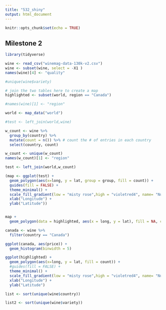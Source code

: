 ```yaml
---
title: "532_shiny"
output: html_document
---
```


```r
knitr::opts_chunk$set(echo = TRUE)
```

## Milestone 2

```r
library(tidyverse)
```

```r
wine <- read_csv("winemag-data-130k-v2.csv")
wine <- subset(wine, select = -X1 )
names(wine)[4] <- "quality"
```

```r
#unique(wine$variety)
```

```r
# join the two tables here to create a map 
highlighted <- subset(world, region == "Canada")

#names(wine)[1] <- "region"

world <- map_data("world")

#test <- left_join(world,wine)

w_count <- wine %>%
  group_by(country) %>% 
  mutate(count = n()) %>% # count the # of entries in each country
  select(country, count)

w_count <- unique(w_count)
names(w_count)[1] <- "region"

test <- left_join(world,w_count)
```

```r
(map <- ggplot(test) +
  geom_polygon(aes(x=long, y = lat, group = group, fill = count)) + 
  guides(fill = FALSE) + 
  theme_minimal() +
  scale_fill_gradient(low = "misty rose",high = "violetred4", name= "Numbers of \nEntries") + 
  xlab("Longitude") + 
  ylab("Latitude"))


map +
  geom_polygon(data = highlighted, aes(x = long, y = lat), fill = NA, colour = "black")
```

```r
canada <- wine %>% 
  filter(country == "Canada")

ggplot(canada, aes(price)) +
  geom_histogram(binwidth = 5)
```

```r
ggplot(highlighted) +
  geom_polygon(aes(x=long, y = lat, fill = count)) + 
  #guides(fill = FALSE) + 
  theme_minimal() +
  scale_fill_gradient(low = "misty rose",high = "violetred4", name= "Numbers of \nEntries") + 
  xlab("Longitude") + 
  ylab("Latitude")
```


```r
list <- sort(unique(wine$country))

list2 <- sort(unique(wine$variety))
```

